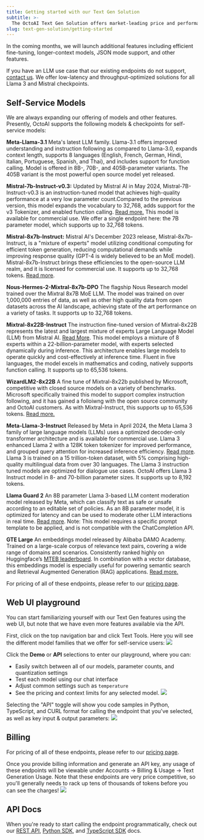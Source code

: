 ```yaml
---
title: Getting started with our Text Gen Solution
subtitle: >-
  The OctoAI Text Gen Solution offers market-leading price and performance for a growing list open source LLMs including Llama3 and Mistral (see Supported models section below). We offer a WebUI playground, API endpoints, and Python/TypeScript SDK solution for interacting with these models. All of our endpoints are callable via chat completions format currently popular in the industry (see API documentation).
slug: text-gen-solution/getting-started
---
```


In the coming months, we will launch additional features including efficient fine-tuning, longer-context models, JSON mode support, and other features.

If you have an LLM use case that our existing endpoints do not support, [contact us](https://octo.ai/contact-us/). We offer low-latency and throughput-optimized solutions for all Llama 3 and Mistral checkpoints.

## Self-Service Models

We are always expanding our offering of models and other features. Presently, OctoAI supports the following models & checkpoints for self-service models:

**Meta-Llama-3.1** Meta's latest LLM family. Llama-3.1 offers improved understanding and instruction following as compared to Llama-3.0, expands context length, supports 8 languages (English, French, German, Hindi, Italian, Portuguese, Spanish, and Thai), and includes support for function calling. Model is offered in 8B-, 70B-, and 405B-parameter variants.  The 405B variant is the  most powerful open source model yet released.

**Mistral-7b-Instruct-v0.3:** Updated by Mistral AI in May 2024, Mistral-7B-Instruct-v0.3 is an instruction-tuned model that achieves high-quality performance at a very low parameter count.Compared to the previous version, this model expands the vocabulary to 32,768, adds support for the v3 Tokenizer, and enabled function calling. [Read more.](https://huggingface.co/mistralai/Mistral-7B-Instruct-v0.3) This model is available for commercial use. We offer a single endpoint here: the 7B parameter model, which supports up to 32,768 tokens.

**Mistral-8x7b-Instruct:** Mistral AI's December 2023 release, Mistral-8x7b-Instruct, is a "mixture of experts" model utilizing conditional computing for efficient token generation, reducing computational demands while improving response quality (GPT-4 is widely believed to be an MoE model). Mistral-8x7b-Instruct brings these efficiencies to the open-source LLM realm, and it is licensed for commercial use. It supports up to 32,768 tokens. [Read more](https://huggingface.co/mistralai/Mixtral-8x7B-v0.1).

**Nous-Hermes-2-Mixtral-8x7b-DPO** The flagship Nous Research model trained over the Mixtral 8x7B MoE LLM. The model was trained on over 1,000,000 entries of data, as well as other high quality data from open datasets across the AI landscape, achieving state of the art performance on a variety of tasks. It supports up to 32,768 tokens.

**Mixtral-8x22B-Instruct** The instruction fine-tuned version of Mixtral-8x22B represents the latest and largest mixture of experts Large Language Model (LLM) from Mistral AI. [Read More](https://huggingface.co/mistralai/Mixtral-8x22B-Instruct-v0.1). This model employs a mixture of 8 experts within a 22-billion-parameter model, with experts selected dynamically during inference. This architecture enables large models to operate quickly and cost-effectively at inference time. Fluent in five languages, the model excels in mathematics and coding, natively supports function calling. It supports up to 65,536 tokens.

**WizardLM2-8x22B** A fine tune of Mixtral-8x22b published by Microsoft, competitive with closed source models on a variety of benchmarks. Microsoft specifically trained this model to support complex instruction following, and it has gained a folloiwng with the open source community and OctoAI customers.  As with Mixtral-Instruct, this supports up to 65,536 tokens. [Read more.](https://wizardlm.github.io/WizardLM2/)

**Meta-Llama-3-Instruct** Released by Meta in April 2024, the Meta Llama 3 family of large language models (LLMs) uses a optimized decoder-only transformer architecture and is available for commercial use. Llama 3 enhanced Llama 2 with a 128K token tokenizer for improved performance, and grouped query attention for increased inference efficiency. [Read more](https://ai.meta.com/blog/meta-llama-3/). Llama 3 is trained on a 15 trillion-token dataset, with 5% comprising high-quality multilingual data from over 30 languages. The Llama 3 instruction tuned models are optimized for dialogue use cases. OctoAI offers Llama 3 Instruct model in 8- and 70-billion parameter sizes. It supports up to 8,192 tokens.

**Llama Guard 2** An 8B parameter Llama 3-based LLM content moderation model released by Meta, which can classify text as safe or unsafe according to an editable set of policies. As an 8B parameter model, it is optimized for latency and can be used to moderate other LLM interactions in real time. [Read more](https://huggingface.co/meta-llama/Meta-Llama-Guard-2-8). Note: This model requires a specific prompt template to be applied, and is not compatible with the ChatCompletion API.

**GTE Large** An embeddings model released by Alibaba DAMO Academy. Trained on a large-scale corpus of relevance text pairs, covering a wide range of domains and scenarios. Consistently ranked highly on Huggingface’s [MTEB leaderboard](https://huggingface.co/spaces/mteb/leaderboard). In combination with a vector database, this embeddings model is especially useful for powering semantic search and Retrieval Augmented Generation (RAG) applications. [Read more.](https://huggingface.co/thenlper/gte-large)

For pricing of all of these endpoints, please refer to our [pricing page](/docs/getting-started/pricing-and-billing).

## Web UI playground

You can start familiarizing yourself with our Text Gen features using the web UI, but note that we have even more features available via the API.

First, click on the top navigation bar and click Text Tools. Here you will see the different model families that we offer for self-service users:
![](https://www.datocms-assets.com/45680/1711724092-textgen-models.png?max-w=2000&auto=compress)

Click the **Demo** or **API** selections to enter our playground, where you can:

- Easily switch between all of our models, parameter counts, and quantization settings
- Test each model using our chat interface
- Adjust common settings such as `temperature`
- See the pricing and context limits for any selected model.
  ![](https://www.datocms-assets.com/45680/1711724222-textgen-demo1.png?max-w=2000&auto=compress)

Selecting the "API" toggle will show you code samples in Python, TypeScript, and CURL format for calling the endpoint that you've selected, as well as key input & output parameters:
![](https://www.datocms-assets.com/45680/1711724065-textgen-api.png?max-w=2000&auto=compress)

## Billing

For pricing of all of these endpoints, please refer to our [pricing page](/docs/getting-started/pricing-and-billing).

Once you provide billing information and generate an API key, any usage of these endpoints will be viewable under Accounts -> Billing & Usage -> Text Generation Usage. Note that these endpoints are very price competitive, so you'll generally needs to rack up tens of thousands of tokens before you can see the charges!
![](https://www.datocms-assets.com/45680/1711724075-textgen-billing.png?max-w=2000&auto=compress)

## API Docs

When you're ready to start calling the endpoint programmatically, check out our [REST API](rest-api), [Python SDK](python-sdk), and [TypeScript SDK](typescript-sdk) docs.

